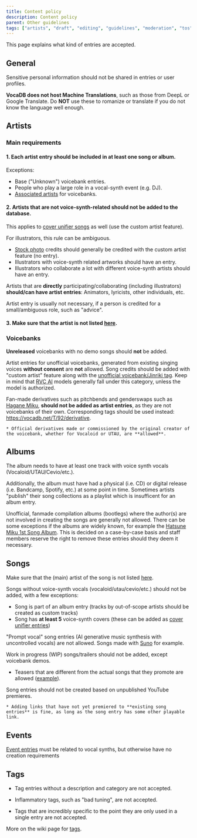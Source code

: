 ---
title: Content policy
description: Content policy
parent: Other guidelines
tags: ["artists", "draft", "editing", "guidelines", "moderation", "tos", "documentation", "vocadb"]
---

This page explains what kind of entries are accepted.

## General

Sensitive personal information should not be shared in entries or user profiles.

**VocaDB does not host Machine Translations**, such as those from DeepL or Google Translate. Do **NOT** use these to romanize or translate if you do not know the language well enough.


## Artists

### Main requirements

#### 1. Each artist entry should be included in at least **one song or album**.

Exceptions:
* Base ("Unknown") voicebank entries.
* People who play a large role in a vocal-synth event (e.g. DJ).
* [Associated artists](/docs/artists/artist-entry-editing#Associated-artists) for voicebanks.

#### 2. Artists that are **not voice-synth-related** should not be added to the database. 

This applies to [cover unifier songs](https://vocadb.net/T/6751) as well (use the custom artist feature). 

For illustrators, this rule can be ambiguous. 

* [Stock photo](https://vocadb.net/T/6639/stock-photography) credits should generally be credited with the custom artist feature (no entry).
* Illustrators with voice-synth related artworks should have an entry.
* Illustrators who collaborate a lot with different voice-synth artists should have an entry.

Artists that are **directly** participating/collaborating (including illustrators) **should/can have artist entries**: Animators, lyricists, other individuals, etc.

Artist entry is usually not necessary, if a person is credited for a small/ambiguous role, such as "advice".

#### 3. Make sure that the artist is not listed [here](/docs/artists/forbidden-artists).

### Voicebanks

**Unreleased** voicebanks with no demo songs should **not** be added.

Artist entries for unofficial voicebanks, generated from existing singing voices **without consent** are **not** allowed. Song credits should be added with "custom artist" feature along with the [unofficial voicebank/Jinriki tag](https://vocadb.net/T/7095/unofficial-voicebank). Keep in mind that [RVC AI](https://vocadb.net/T/9730/rvc-ai) models generally fall under this category, unless the model is authorized.

Fan-made derivatives such as pitchbends and genderswaps such as [Hagane Miku](https://vocadb.net/T/7203/hagane-miku), **should not be added as artist entries**, as they are not voicebanks of their own. Corresponding tags should be used instead: https://vocadb.net/T/92/derivative.

    * Official derivatives made or commissioned by the original creator of the voicebank, whether for Vocaloid or UTAU, are **allowed**.

## Albums

The album needs to have at least one track with voice synth vocals (Vocaloid/UTAU/Cevio/etc.).

Additionally, the album must have had a physical (i.e. CD) or digital release (i.e. Bandcamp, Spotify, etc.) at some point in time. Sometimes artists "publish" their song collections as a playlist which is insufficent for an album entry.

Unofficial, fanmade compilation albums (bootlegs) where the author(s) are not involved in creating the songs are generally not allowed. There can be some exceptions if the albums are widely known, for example the [Hatsune Miku 1st Song Album](https://vocadb.net/Al/104). This is decided on a case-by-case basis and staff members reserve the right to remove these entries should they deem it necessary.

## Songs

Make sure that the (main) artist of the song is not listed [here](/docs/artists/forbidden-artists/).

Songs without voice-synth vocals (vocaloid/utau/cevio/etc.) should not be added, with a few exceptions:

* Song is part of an album entry (tracks by out-of-scope artists should be created as custom tracks)
* Song has **at least 5** voice-synth covers (these can be added as [cover unifier entries](https://vocadb.net/T/6751))

"Prompt vocal" song entries (AI generative music synthesis with uncontrolled vocals) are not allowed. Songs made with [Suno](https://suno.com/) for example.

Work in progress (WIP) songs/trailers should not be added, except voicebank demos. 

* Teasers that are different from the actual songs that they promote are allowed ([example](https://vocadb.net/S/588175)).

Song entries should not be created based on unpublished YouTube premieres. 

    * Adding links that have not yet premiered to **existing song entries** is fine, as long as the song entry has some other playable link.

## Events

[Event entries](/docs/secondary-entry-types/events) must be related to vocal synths, but otherwise have no creation requirements

## Tags

- Tag entries without a description and category are not accepted. 

- Inflammatory tags, such as "bad tuning", are not accepted.

- Tags that are incredibly specific to the point they are only used in a single entry are not accepted.

More on the wiki page for [tags](/docs/secondary-entry-types/tags).
